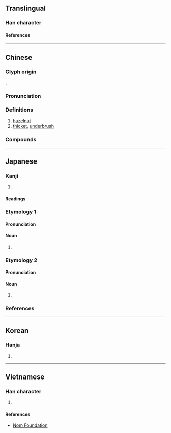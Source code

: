 {{character info}}
==Translingual==

===Han character===
{{Han char|rn=75|rad=木|as=10|sn=14|four=45994|canj=DQKD|ids=⿰木秦}}

====References====
{{Han ref|kx=0543.180|dkj=15240|dj=0931.070|hdz=21259.050|uh=699B}}

----

==Chinese==
{{zh-forms}}

===Glyph origin===
{{Han etym}}
{{Han compound|木|t1=tree|秦|ls=psc|c1=s|c2=p}}.

===Pronunciation===
{{zh-pron
|m=zhēn
|c=zeon1
|mb=cáing
|mn=chin
|mc=y
|oc=y
|ma=
|cat=n
}}

===Definitions===
{{zh-hanzi}}

# [[hazelnut]]
# [[thicket]], [[underbrush]]

===Compounds===
{{zh-der|榛狉|榛子|榛雞|榛榛|榛林|榛蕪|榛莽|披榛|滿目荊榛|披榛採蘭|荊榛滿目|莽榛蔓草}}

----

==Japanese==

===Kanji===
{{ja-kanji|grade=|rs=木10}}

# {{rfdef|ja|sort=木10}}

====Readings====
{{ja-readings
|goon=しん
|kanon=しん
|kun=さいばり-, はしばみ-, はり-
|nanori=はい, はる
}}

===Etymology 1===
{{wp|lang=ja}}
{{ja-kanjitab|はしばみ|yomi=k}}
{{rfe|ja}}

====Pronunciation====
{{ja-pron|はしばみ|y=k|acc=0|acc_ref=DJR}}

====Noun====
{{ja-noun|はしばみ|ハシバミ}}

# {{rfdef|ja}}

===Etymology 2===
{{ja-kanjitab|はり|yomi=k}}
{{rfe|ja}}

====Pronunciation====
{{ja-pron|はり|y=k}}

====Noun====
{{ja-noun|はり}}

# {{rfdef|ja}}

===References===
<references/>

----

==Korean==

===Hanja===
{{ko-hanja|진}}

# {{rfdef|ko|sort=木10}}

----

==Vietnamese==

===Han character===
{{vi-readings|rs=木10|reading=trăn}}

# {{rfdef|vi|sort=木10}}

====References====
* [http://nomfoundation.org/common/nom_details.php?codepoint=699b Nom Foundation]